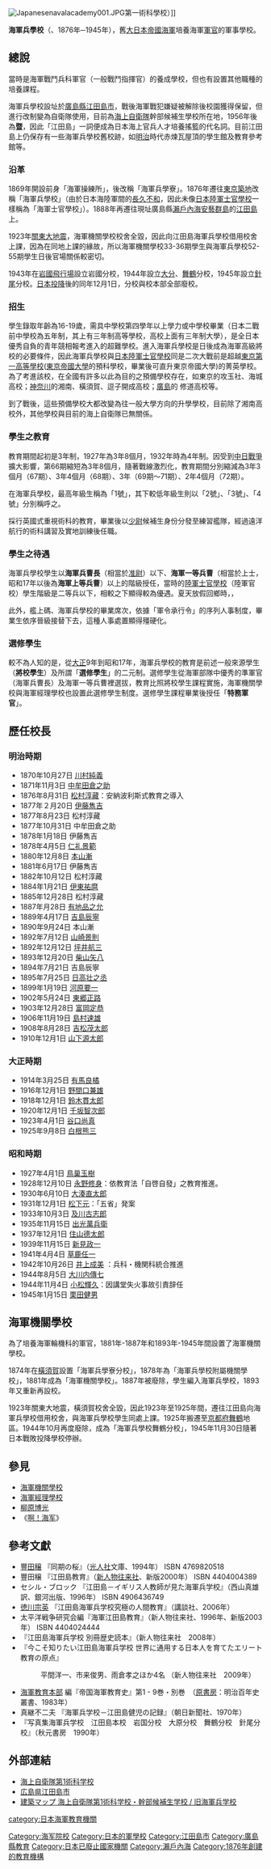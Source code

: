 [[File:Japanesenavalacademy001.JPG|thumb]]第一術科學校）]]

'''海軍兵學校'''（{{lang-ja|かいぐんへいがっこう}}、1876年─1945年），舊[[大日本帝國海軍|大日本帝國海軍]]培養海軍[[軍官|軍官]]的軍事學校。

==總說==
當時是海軍戰鬥兵科軍官（一般戰鬥指揮官）的養成學校，但也有設置其他職種的培養課程。

海軍兵學校設址於[[廣島縣|廣島縣]][[江田島市|江田島市]]，戰後海軍戰犯嫌疑被解除後校園獲得保留，但進行改制變為自衛隊使用，目前為[[海上自衛隊|海上自衛隊]]幹部候補生學校所在地，1956年後為'''{{Link-ja|海上自衛隊第一術科學校|海上自衛隊第1術科学校}}暨{{Link-ja|海上自衛隊幹部候補生學校|海上自衛隊幹部候補生学校|幹部候補生學校}}'''，因此「江田島」一詞便成為日本海上官兵人才培養搖籃的代名詞。目前江田島上仍保存有一些海軍兵學校舊校跡，如[[明治|明治]]時代赤煉瓦屋頂的學生館及教育參考館等。

===沿革===
1869年開設前身「海軍操練所」，後改稱「海軍兵學寮」。1876年遷往[[東京|東京]][[築地|築地]]改稱「海軍兵學校」（由於日本海陸軍間的[[軍種對立|長久不和]]，因此未像[[日本陸軍士官學校|日本陸軍士官學校]]一樣稱為「海軍士官學校」）。1888年再遷往現址廣島縣[[瀨戶內海|瀨戶內海]][[安藝群島|安藝群島]]的[[江田島|江田島]]上。

1923年[[關東大地震|關東大地震]]，海軍機關學校校舍全毀，因此向江田島海軍兵學校借用校舍上課，因為在同地上課的緣故，所以海軍機關學校33-36期學生與海軍兵學校52-55期學生日後官場關係較密切。

1943年在[[岩國飛行場|岩國飛行場]]設立岩國分校，1944年設立[[大分|大分]]、[[舞鶴|舞鶴]]分校，1945年設立[[針尾|針尾]]分校。[[日本投降|日本投降]]後的同年12月1日，分校與校本部全部廢校。

===招生===
學生錄取年齡為16-19歲，需具中學校第四學年以上學力或中學校畢業（日本二戰前中學校為五年制，其上有三年制高等學校，高校上面有三年制大學），是全日本優秀自負的青年競相報考進入的超難學校。進入海軍兵學校是日後成為海軍高級將校的必要條件，因此海軍兵學校與[[日本陸軍士官學校|日本陸軍士官學校]]同是二次大戰前是超越[[東京第一高等學校|東京第一高等學校]]([[東京帝國大學|東京帝國大學]]的預科學校，畢業後可直升東京帝國大學)的菁英學校。為了考進該校，在全國有許多以此為目的之預備學校存在，如東京的攻玉社、海城高校；[[神奈川縣|神奈川]]的湘南、橫須賀、逗子開成高校；[[廣島|廣島]]的
修道高校等。

到了戰後，這些預備學校大都改變為往一般大學方向的升學學校，目前除了湘南高校外，其他學校與目前的海上自衛隊已無關係。

===學生之教育===
教育期間起初是3年制，1927年為3年8個月，1932年時為4年制。因受到[[中国抗日战争|中日戰爭]]擴大影響，第66期縮短為3年8個月，隨著戰線激烈化，教育期間分別縮減為3年3個月（67期）、3年4個月（68期）、3年（69期～71期）、2年4個月（72期）。

在海軍兵學校，最高年級生稱為「1號」，其下較低年級生則以「2號」、「3號」、「4號」分別稱呼之。

採行英國式重視術科的教育，畢業後以[[少尉|少尉]]候補生身份分發至練習艦隊，經過遠洋航行的術科講習及實地訓練後任職。

===學生之待遇===
海軍兵學校學生以'''海軍兵曹長'''（相當於[[准尉|准尉]]）以下、'''海軍一等兵曹'''（相當於上士，昭和17年以後為'''海軍上等兵曹'''）以上的階級授任，當時的[[日本陸軍士官學校|陸軍士官學校]]（陸軍官校）學生階級是二等兵以下，相較之下顯得較為優遇。夏天放假回鄉時，{{Fact|純白的[[第二種軍裝|第二種軍裝]]格外耀眼輝映|time=2013-04-06T05:43:55+00:00}}，{{Fact|鄉里引以為榮並舉行歡迎會來招待。|time=2013-04-06T05:43:55+00:00}}

此外，艦上{{link-ja|吊床號|ハンモックナンバー}}碼、海軍兵學校的畢業席次，依據「軍令承行令」的序列人事制度，畢業生依序晉級接替下去，這種人事處置顯得殭硬化。

===選修學生===
較不為人知的是，從[[大正|大正]]9年到昭和17年，海軍兵學校的教育是前述一般來源學生（'''將校學生'''）及所謂「'''選修學生'''」的二元制。選修學生從海軍部隊中優秀的準軍官（海軍兵曹長）及海軍一等兵曹裡選拔，教育比照將校學生課程實施，海軍機關學校與海軍經理學校也設置此選修學生制度。選修學生課程畢業後授任「'''特務軍官'''」。

==歷任校長 ==
===明治時期===
*1870年10月27日 [[川村純義|川村純義]]
*1871年11月3日 [[中牟田倉之助|中牟田倉之助]]
*1876年8月31日 [[松村淳藏|松村淳藏]]：安納波利斯式教育之導入
*1877年２月20日 [[伊藤雋吉|伊藤雋吉]]
*1877年8月23日 松村淳藏
*1877年10月31日 中牟田倉之助
*1878年1月18日 伊藤雋吉
*1878年4月5日 [[仁礼景範|仁礼景範]]
*1880年12月8日 [[本山漸|本山漸]]
*1881年6月17日 伊藤雋吉
*1882年10月12日 松村淳藏
*1884年1月21日 [[伊東祐麿|伊東祐麿]]
*1885年12月28日 松村淳藏
*1887年月28日 [[有地品之允|有地品之允]]
*1889年4月17日 [[吉島辰寧|吉島辰寧]]
*1890年9月24日 本山漸
*1892年7月12日 [[山崎景則|山崎景則]]
*1892年12月12日 [[坪井航三|坪井航三]]
*1893年12月20日 [[柴山矢八|柴山矢八]]
*1894年7月21日 吉島辰寧
*1895年7月25日 [[日高壮之丞|日高壮之丞]]
*1899年1月19日 [[河原要一|河原要一]]
*1902年5月24日 [[東郷正路|東郷正路]]
*1903年12月28日 [[富岡定恭|富岡定恭]]
*1906年11月19日 [[島村速雄|島村速雄]]
*1908年8月28日 [[吉松茂太郎|吉松茂太郎]]
*1910年12月1日 [[山下源太郎|山下源太郎]]
===大正時期===
*1914年3月25日 [[有馬良橘|有馬良橘]]
*1916年12月1日 [[野間口兼雄|野間口兼雄]]  
*1918年12月1日 [[鈴木貫太郎|鈴木貫太郎]]
*1920年12月1日 [[千坂智次郎|千坂智次郎]] 
*1923年4月1日 [[谷口尚真|谷口尚真]]
*1925年9月8日 [[白根熊三|白根熊三]]

===昭和時期===
*1927年4月1日 [[鳥巢玉樹|鳥巢玉樹]] 
*1928年12月10日 [[永野修身|永野修身]]：依{{link-en|道爾頓·普蘭|Dalton Plan|道爾頓}}教育法「自啓自發」之教育推進。
*1930年6月10日 [[大湊直太郎|大湊直太郎]]
*1931年12月1日 [[松下元|松下元]]：「五省」発案
*1933年10月3日 [[及川古志郎|及川古志郎]]
*1935年11月15日 [[出光萬兵衛|出光萬兵衛]]
*1937年12月1日 [[住山德太郎|住山德太郎]]
*1939年11月15日 [[新見政一|新見政一]]
*1941年4月4日 [[草鹿任一|草鹿任一]]
*1942年10月26日 [[井上成美|井上成美]] ：兵科・機関科統合推進
*1944年8月5日 [[大川内傳七|大川内傳七]] 
*1944年11月4日 [[小松輝久|小松輝久]]：因講堂失火事故引責辞任
*1945年1月15日 [[栗田健男|栗田健男]]

==海軍機關學校==
為了培養海軍輪機科的軍官，1881年-1887年和1893年-1945年間設置了海軍機關學校。

1874年在[[橫須賀|橫須賀]]設置「海軍兵學寮分校」，1878年為「海軍兵學校附屬機關學校」，1881年成為「海軍機關學校」。1887年被廢除，學生編入海軍兵學校，1893年又重新再設校。

1923年關東大地震，橫須賀校舍全毀，因此1923年至1925年間，遷往江田島向海軍兵學校借用校舍，與海軍兵學校學生同處上課。1925年搬遷至[[京都府|京都府]][[舞鶴|舞鶴]]地區。1944年10月再度廢除，成為「海軍兵學校舞鶴分校」，1945年11月30日隨著日本戰敗投降學校停辦。

==參見==
*[[海軍機關學校_(日本海軍)|海軍機關學校]]
*[[海軍經理學校_(日本海軍)|海軍經理學校]]
*[[柳原博光|柳原博光]]
*《[[啊！海军|啊！海军]]》

== 參考文獻 ==
{{refbegin|2}}
* [[豐田穣|豐田穣]] 『同期の桜』（[[光人社|光人社]]文庫、1994年） ISBN 4769820518
* 豐田穣 『江田島教育』（[[新人物往来社|新人物往来社]]、新版2000年） ISBN 4404004389
* セシル・ブロック 『江田島－イギリス人教師が見た海軍兵学校』（西山真雄訳、銀河出版、1996年） ISBN 4906436749
* [[徳川宗英|徳川宗英]] 『江田島海軍兵学校究極の人間教育』（講談社、2006年）
* 太平洋戦争研究会編『海軍江田島教育』（新人物往来社、1996年、新版2003年） ISBN 4404024444　
*『江田島海軍兵学校 別冊歴史読本』（新人物往来社　2008年）
*『今こそ知りたい江田島海軍兵学校 世界に通用する日本人を育てたエリート教育の原点』
*: 平間洋一、市来俊男、雨倉孝之ほか4名 （新人物往来社　2009年）
* [[海軍教育本部|海軍教育本部]] 編『帝国海軍教育史』第1 - 9巻・別巻　（[[原書房|原書房]]：明治百年史叢書、1983年）
* 真継不二夫 『海軍兵学校－江田島健児の記録』（朝日新聞社、1970年）
*『写真集海軍兵学校　江田島本校　岩国分校　大原分校　舞鶴分校　針尾分校』（秋元書房　1990年）
{{refend}}

== 外部連結==
*[http://www.mod.go.jp/msdf/onemss/ 海上自衛隊第1術科学校] {{Wayback|url=http://www.mod.go.jp/msdf/onemss/ |date=20201013142516 }} {{ja icon}}
*[https://web.archive.org/web/20050308025520/http://www.city.etajima.hiroshima.jp/ 広島県江田島市] {{ja icon}}
*[http://www.arch-hiroshima.net/a-map/hiroshima/etajima.html 建築マップ 海上自衛隊第1術科学校・幹部候補生学校 / 旧海軍兵学校] {{Wayback|url=http://www.arch-hiroshima.net/a-map/hiroshima/etajima.html |date=20080916182545 }} {{ja icon}}

{{舊日本軍校}}
{{大日本帝國海軍}}

[[Category:海军院校|Category:海军院校]]
[[Category:日本的軍學校|Category:日本的軍學校]]
[[category:日本海軍教育機關|category:日本海軍教育機關]]

[[Category:江田島市|Category:江田島市]]
[[Category:廣島縣教育|Category:廣島縣教育]]
[[Category:日本已廢止國家機關|Category:日本已廢止國家機關]]
[[Category:瀨戶內海|Category:瀨戶內海]]
[[Category:1876年創建的教育機構|Category:1876年創建的教育機構]]